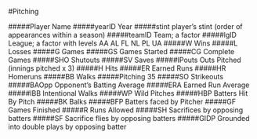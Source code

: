 

#Pitching

#####Player Name
#####yearID Year
#####stint player’s stint (order of appearances within a season)
#####teamID Team; a factor
#####lgID League; a factor with levels AA AL FL NL PL UA
#####W Wins
#####L Losses
#####G Games
#####GS Games Started
#####CG Complete Games
#####SHO Shutouts
#####SV Saves
#####IPouts Outs Pitched (innings pitched x 3)
#####H Hits
#####ER Earned Runs
#####HR Homeruns
#####BB Walks
#####Pitching 35
#####SO Strikeouts
#####BAOpp Opponent’s Batting Average
#####ERA Earned Run Average
#####IBB Intentional Walks
#####WP Wild Pitches
#####HBP Batters Hit By Pitch
#####BK Balks
#####BFP Batters faced by Pitcher
#####GF Games Finished
#####R Runs Allowed
#####SH Sacrifices by opposing batters
#####SF Sacrifice flies by opposing batters
#####GIDP Grounded into double plays by opposing batter
